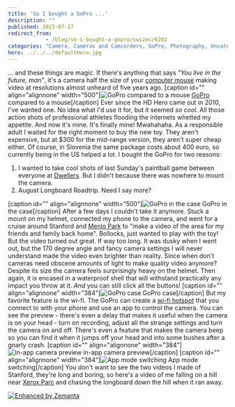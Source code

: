 ```yaml
---
title: 'So I bought a GoPro ...'
description: ""
published: 2013-07-17
redirect_from: 
            - /blog/so-i-bought-a-gopro/swizec/6282
categories: "Camera, Cameras and Camcorders, GoPro, Photography, Uncategorized"
hero: ../../../defaultHero.jpg
---
```


... and these things are magic. If there's anything that says _"You live in the future, man"_, it's a camera half the size of your [computer mouse](http://en.wikipedia.org/wiki/Mouse_%28computing%29 "Mouse (computing)") making video at resolutions almost unheard of five years ago. \[caption id="" align="alignnone" width="500"]![GoPro compared to a mouse](https://www.filepicker.io/api/file/ipPiZUozRumDCtwLGST0 "GoPro compared to a mouse") [GoPro](http://en.wikipedia.org/wiki/GoPro "GoPro") compared to a mouse\[/caption] Ever since the HD Hero came out in 2010, I've wanted one. No idea what I'd use it for, but it seemed _so cool_. All those action shots of professional athletes flooding the internets whetted my appetite. And now it's mine. It's finally mine! Mwahahaha. As a responsible adult I waited for the right moment to buy the new toy. They aren't expensive, but at $300 for the mid-range version, they aren't super cheap either. Of course, in Slovenia the same package costs about 400 euro, so currently being in the US helped a lot. I bought the GoPro for two reasons:

1.  I wanted to take cool shots of last Sunday's paintball game between everyone at [Dwellers](http://www.dwellers.com/). But I didn't because there was nowhere to mount the camera.
2.  August Longboard Roadtrip. Need I say more?

\[caption id="" align="alignnone" width="500"]![GoPro in the case](https://www.filepicker.io/api/file/DzshyNYLTSuLpbogx4Pz "GoPro in the case") GoPro in the case\[/caption] After a few days I couldn't take it anymore. Stuck a mount on my helmet, connected my phone to the camera, and went for a cruise around Stanford and [Menlo Park](<http://maps.google.com/maps?ll=37.4541666667,-122.178611111&spn=0.1,0.1&q=37.4541666667,-122.178611111 (Menlo%20Park%2C%20California)&t=h> "Menlo Park, California") to "make a video of the area for my friends and family back home". Bollocks, just wanted to play with the toy! But the video turned out great. If way too long. It was dusky when I went out, but the 170 degree angle and fancy camera settings I will never understand made the video even brighter than reality. Since when don't cameras need obscene amounts of light to make quality video anymore? Despite its size the camera feels surprisingly heavy on the helmet. Then again, it _is_ encased in a waterproof shell that will withstand practically any impact you throw at it. _And_ you can still click all the buttons! \[caption id="" align="alignnone" width="384"]![GoPro case](https://www.filepicker.io/api/file/MF5hp8fvTr6LEmBL7QzR "GoPro case") GoPro case\[/caption] But my favorite feature is the wi-fi. The GoPro can create a [wi-fi hotspot](http://en.wikipedia.org/wiki/Hotspot_%28Wi-Fi%29 "Hotspot (Wi-Fi)") that you connect to with your phone and use an app to control the camera. You can see the preview - there's even a delay that makes it useful when the camera is on your head - turn on recording, adjust all the strange settings and turn the camera on and off. There's even a feature that makes the camera beep so you can find it when it jumps off your head and into some bushes after a gnarly crash. \[caption id="" align="alignnone" width="384"]![in-app camera preview](https://www.filepicker.io/api/file/H01uRWFvQOCiZcwVOCmX "in-app camera preview") in-app camera preview\[/caption] \[caption id="" align="alignnone" width="384"]![App mode switching](https://www.filepicker.io/api/file/kSkBnDGSueVlvYfWbXrg "App mode switching") App mode switching\[/caption] You don't want to see the two videos I made of Stanford, they're long and boring, so here's a video of me falling on a hill near [Xerox Parc](<http://maps.google.com/maps?ll=37.403,-122.149&spn=0.01,0.01&q=37.403,-122.149 (PARC%20%28company%29)&t=h> "PARC (company)") and chasing the longboard down the hill when it ran away. 

[![Enhanced by Zemanta](http://img.zemanta.com/zemified_e.png?x-id=0b0c9eda-ad42-4f5a-8688-318ce1f84f3e)](http://www.zemanta.com/?px "Enhanced by Zemanta")
